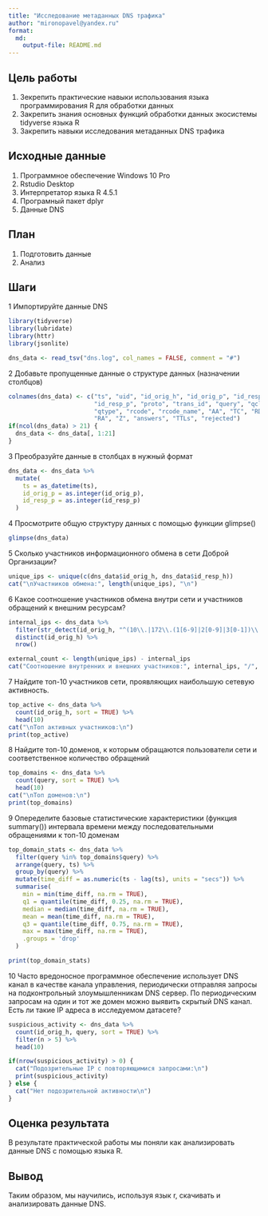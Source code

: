 ```yaml
---
title: "Исследование метаданных DNS трафика"
author: "mironopavel@yandex.ru"
format: 
  md: 
    output-file: README.md
---
```


## Цель работы

1. Зекрепить практические навыки использования языка программирования R для обработки данных
2. Закрепить знания основных функций обработки данных экосистемы tidyverse языка R
3. Закрепить навыки исследования метаданных DNS трафика
 
## Исходные данные

1. Программное обеспечение Windows 10 Pro
2. Rstudio Desktop
3. Интерпретатор языка R 4.5.1
4. Програмный пакет dplyr
5. Данные DNS

## План

1. Подготовить данные  
2. Анализ 

## Шаги

1 Импортируйте данные DNS 

```r
library(tidyverse)
library(lubridate)
library(httr)
library(jsonlite)

dns_data <- read_tsv("dns.log", col_names = FALSE, comment = "#")

```

2  Добавьте пропущенные данные о структуре данных (назначении столбцов)

```r
colnames(dns_data) <- c("ts", "uid", "id_orig_h", "id_orig_p", "id_resp_h", 
                        "id_resp_p", "proto", "trans_id", "query", "qclass", 
                        "qtype", "rcode", "rcode_name", "AA", "TC", "RD", 
                        "RA", "Z", "answers", "TTLs", "rejected")
if(ncol(dns_data) > 21) {
  dns_data <- dns_data[, 1:21]
}
```

3  Преобразуйте данные в столбцах в нужный формат

```r
dns_data <- dns_data %>%
  mutate(
    ts = as_datetime(ts),
    id_orig_p = as.integer(id_orig_p),
    id_resp_p = as.integer(id_resp_p)
  )
```

4  Просмотрите общую структуру данных с помощью функции glimpse()

```r
glimpse(dns_data)
```

5  Сколько участников информационного обмена в сети Доброй Организации?

```r
unique_ips <- unique(c(dns_data$id_orig_h, dns_data$id_resp_h))
cat("\nУчастников обмена:", length(unique_ips), "\n")
```

6 Какое соотношение участников обмена внутри сети и участников обращений к внешним ресурсам?

```r
internal_ips <- dns_data %>%
  filter(str_detect(id_orig_h, "^(10\\.|172\\.(1[6-9]|2[0-9]|3[0-1])\\.|192\\.168\\.)")) %>%
  distinct(id_orig_h) %>%
  nrow()

external_count <- length(unique_ips) - internal_ips
cat("Соотношение внутренних и внешних участников:", internal_ips, "/", external_count, "\n")
```

7 Найдите топ-10 участников сети, проявляющих наибольшую сетевую активность.

```r
top_active <- dns_data %>%
  count(id_orig_h, sort = TRUE) %>%
  head(10)
cat("\nТоп активных участников:\n")
print(top_active)
```

8  Найдите топ-10 доменов, к которым обращаются пользователи сети и соответственное количество обращений

```r
top_domains <- dns_data %>%
  count(query, sort = TRUE) %>%
  head(10)
cat("\nТоп доменов:\n")
print(top_domains)
```

9  Опеределите базовые статистические характеристики (функция summary()) интервала времени между последовательными обращениями к топ-10 доменам

```r
top_domain_stats <- dns_data %>%
  filter(query %in% top_domains$query) %>%
  arrange(query, ts) %>%
  group_by(query) %>%
  mutate(time_diff = as.numeric(ts - lag(ts), units = "secs")) %>%
  summarise(
    min = min(time_diff, na.rm = TRUE),
    q1 = quantile(time_diff, 0.25, na.rm = TRUE),
    median = median(time_diff, na.rm = TRUE),
    mean = mean(time_diff, na.rm = TRUE),
    q3 = quantile(time_diff, 0.75, na.rm = TRUE),
    max = max(time_diff, na.rm = TRUE),
    .groups = 'drop'
  )

print(top_domain_stats)
```

10 Часто вредоносное программное обеспечение использует DNS канал в качестве канала управления, периодически отправляя запросы на подконтрольный злоумышленникам DNS сервер. По периодическим запросам на один и тот же домен можно выявить скрытый DNS канал. Есть ли такие IP адреса в исследуемом датасете?

```r
suspicious_activity <- dns_data %>%
  count(id_orig_h, query, sort = TRUE) %>%
  filter(n > 5) %>%
  head(10)

if(nrow(suspicious_activity) > 0) {
  cat("Подозрительные IP с повторяющимися запросами:\n")
  print(suspicious_activity)
} else {
  cat("Нет подозрительной активности\n")
}

```

## Оценка результата

 В результате практической работы мы поняли как анализировать данные DNS с помощью языка R.

## Вывод

Таким образом, мы научились, используя язык r, скачивать и анализировать данные DNS.